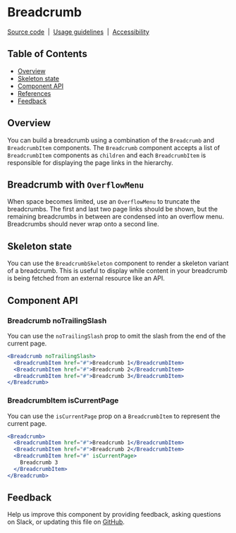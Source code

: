 
# Breadcrumb

[Source code](https://github.com/carbon-design-system/carbon/tree/main/packages/react/src/components/Breadcrumb)
&nbsp;|&nbsp;
[Usage guidelines](https://www.carbondesignsystem.com/components/breadcrumb/usage)
&nbsp;|&nbsp;
[Accessibility](https://www.carbondesignsystem.com/components/breadcrumb/accessibility)

## Table of Contents

- [Overview](#overview)
- [Skeleton state](#skeleton-state)
- [Component API](#component-api)
- [References](#references)
- [Feedback](#feedback)

## Overview

You can build a breadcrumb using a combination of the `Breadcrumb` and
`BreadcrumbItem` components. The `Breadcrumb` component accepts a list of
`BreadcrumbItem` components as `children` and each `BreadcrumbItem` is
responsible for displaying the page links in the hierarchy.

<Preview>
  <Story id="components-breadcrumb--breadcrumb" />
</Preview>

## Breadcrumb with `OverflowMenu`

When space becomes limited, use an `OverflowMenu` to truncate the breadcrumbs.
The first and last two page links should be shown, but the remaining breadcrumbs
in between are condensed into an overflow menu. Breadcrumbs should never wrap
onto a second line.

<Preview>
  <Story id="breadcrumb--breadcrumb-with-overflow-menu" />
</Preview>

## Skeleton state

You can use the `BreadcrumbSkeleton` component to render a skeleton variant of a
breadcrumb. This is useful to display while content in your breadcrumb is being
fetched from an external resource like an API.

<Preview>
  <Story id="components-breadcrumb--skeleton" />
</Preview>

## Component API

<Props />

### Breadcrumb noTrailingSlash

You can use the `noTrailingSlash` prop to omit the slash from the end of the
current page.

```jsx
<Breadcrumb noTrailingSlash>
  <BreadcrumbItem href="#">Breadcrumb 1</BreadcrumbItem>
  <BreadcrumbItem href="#">Breadcrumb 2</BreadcrumbItem>
  <BreadcrumbItem href="#">Breadcrumb 3</BreadcrumbItem>
</Breadcrumb>
```

### BreadcrumbItem isCurrentPage

You can use the `isCurrentPage` prop on a `BreadcrumbItem` to represent the
current page.

```jsx
<Breadcrumb>
  <BreadcrumbItem href="#">Breadcrumb 1</BreadcrumbItem>
  <BreadcrumbItem href="#">Breadcrumb 2</BreadcrumbItem>
  <BreadcrumbItem href="#" isCurrentPage>
    Breadcrumb 3
  </BreadcrumbItem>
</Breadcrumb>
```

## Feedback

Help us improve this component by providing feedback, asking questions on Slack,
or updating this file on
[GitHub](https://github.com/carbon-design-system/carbon/edit/main/packages/react/src/components/Breadcrumb/Breadcrumb.mdx).
